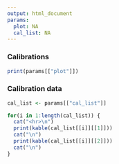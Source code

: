 ```yaml
---
output: html_document
params:
  plot: NA
  cal_list: NA
---
```


### Calibrations

```r

print(params[["plot"]])

```

### Calibration data

```r

cal_list <- params[["cal_list"]]

for(i in 1:length(cal_list)) {
  cat("<hr>\n")
  print(kable(cal_list[[i]][[1]]))
  cat("\n")
  print(kable(cal_list[[i]][[2]]))
  cat("\n")
}


```

